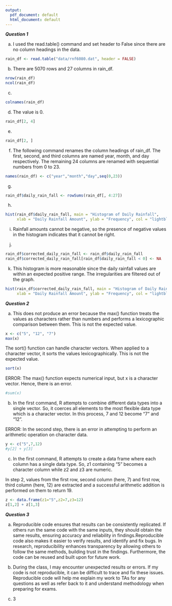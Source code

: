 ```yaml
---
output:
  pdf_document: default
  html_document: default
---
```

***Question 1***

a. I used the read.table() command and set header to False since there are no column headings in the data.
```r
rain_df <- read.table("data/rnf6080.dat", header = FALSE)
```

b. There are 5070 rows and 27 columns in rain_df.
```r
nrow(rain_df)
ncol(rain_df) 
```
c. 
```r
colnames(rain_df)
```
d. The value is 0.
```r
rain_df[2, 4]
```
e. 
```r
rain_df[2, ]
```
f. The following command renames the column headings of rain_df. The first, second, and third columns are named year, month, and day respectively. The remaining 24 columns are renamed with sequential numbers from 0 to 23. 
```r
names(rain_df) <- c("year","month","day",seq(0,23))
```

g. 
```r
rain_df$daily_rain_fall <- rowSums(rain_df[, 4:27])
```

h. 
```r
hist(rain_df$daily_rain_fall, main = "Histogram of Daily Rainfall", 
     xlab = "Daily Rainfall Amount", ylab = "Frequency", col = "lightblue", border = "black")
```
i. Rainfall amounts cannot be negative, so the presence of negative values in the histogram indicates that it cannot be right.

j. 
```r
rain_df$corrected_daily_rain_fall <- rain_df$daily_rain_fall
rain_df$corrected_daily_rain_fall[rain_df$daily_rain_fall < 0] <- NA
```

k. This histogram is more reasonable since the daily rainfall values are within an expected positive range. The irregularities are filtered out of the graph.
```r
hist(rain_df$corrected_daily_rain_fall, main = "Histogram of Daily Rainfall", 
     xlab = "Daily Rainfall Amount", ylab = "Frequency", col = "lightblue", border = "black")
```

***Question 2***

a. This does not produce an error because the max() function treats the values as characters rather than numbers and performs a lexicographic comparison between them. This is not the expected value.
```r
x <- c("5", "12", "7")
max(x)
```
The sort() function can handle character vectors. When applied to a character vector, it sorts the values lexicographically. This is not the expected value.
```r
sort(x)
```
ERROR: The max() function expects numerical input, but x is a character vector. Hence, there is an error.
```r
#sum(x)
```
b. In the first command, R attempts to combine different data types into a single vector. So, it coerces all elements to the most flexible data type which is a character vector. In this process, 7 and 12 become "7" and "12".

ERROR: In the second step, there is an error in attempting to perform an arithmetic operation on character data. 
```r
y <- c("5",7,12)
#y[2] + y[3]
```
c. In the first command, R attempts to create a data frame where each column has a single data type. So, z1 containing "5" becomes a character column while z2 and z3 are numeric.

In step 2, values from the first row, second column (here, 7) and first row, third column (here, 12) are extracted and a successful arithmetic addition is performed on them to return 19.
```r
z <- data.frame(z1="5",z2=7,z3=12)
z[1,2] + z[1,3]

```

***Question 3***

a. Reproducible code ensures that results can be consistently replicated. If others run the same code with the same inputs, they should obtain the same results, ensuring accuracy and reliability in findings.Reproducible code also makes it easier to verify results, and identify and fix bugs. In research, reproducibility enhances transparency by allowing others to follow the same methods, building trust in the findings. Furthermore, the code can be reused and built upon for future work.

b. During the class, I may encounter unexpected results or errors. If my code is not reproducible, it can be difficult to trace and fix these issues. Reproducible code will help me explain my work to TAs for any questions as well as refer back to it and understand methodology when preparing for exams.

c. 3





